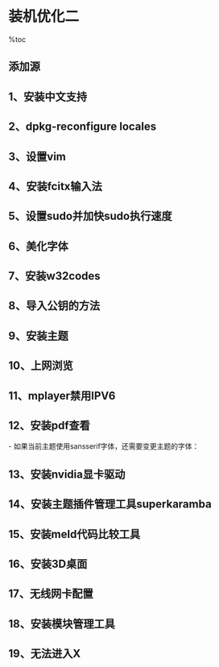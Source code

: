 = 装机优化二 =

%toc

== 添加源 ==
{{{class="brush: text"
deb ftp://ftp.tw.debian.org/debian/ testing main #contrib non-free
deb-src ftp://ftp.tw.debian.org/debian/ testing main #contrib non-free

#firefox 3
#deb http://ppa.launchpad.net/fta/ubuntu hardy main

deb http://download.virtualbox.org/virtualbox/debian lenny non-free
}}}

== 1、安装中文支持 == 
{{{class="brush: text"
apt-get install kde-i18n-zhcn
}}}

== 2、dpkg-reconfigure locales == 
{{{class="brush: text"
选择默认locale为中文的，如zh_CN.UTF-8。
}}}

== 3、设置vim ==
{{{class="brush: text"
拷贝~/.vim ~/.vimrc至~文件夹，配置vim插件
如果插件无法使用，在.vimrc中添加 filetype plugin on
}}}

== 4、安装fcitx输入法 ==
{{{class="brush: text"
apt-get install fcitx im-switch
im-switch -s fcitx -z default

新版fcitx的配置文件在~/.config/fcitx下，用fcitx -c生成配置文件
}}}

== 5、设置sudo并加快sudo执行速度 ==
{{{class="brush: text"
编辑/etc/sudoer
添加 %adm ALL=(ALL) ALL

编辑/etc/hosts

添加 127.0.0.1 zenki-laptop.localdomain zenki-laptop
}}}

== 6、美化字体 ==
{{{class="brush: text"
拷贝字体文件到/usr/share/font文件夹
运行sudo dpkg-reconfigure fontconfig
在系统设置里设置字体
}}}

== 7、安装w32codes ==
{{{class="brush: text"
apt-get install w32codecs
如果mplayer无法播放，在.bashrc中添加
alias mplayer='mplayer -vo x11 -zoom'
}}}

== 8、导入公钥的方法 ==
{{{class="brush: text"
gpg --keyserver hkp://wwwkeys.eu.pgp.net --recv-keys 1F41B907
gpg --armor --export 1F41B907 | sudo apt-key add -
}}}

== 9、安装主题 ==
{{{class="brush: text"
apt-get install gtk2-engines-clearlooks gtk-qt-engine
这样在你的KDE控制中心里面将多一项GTK Styles and fonts 选项，可以为GTK程序选择主题和字体。
}}}

== 10、上网浏览 ==
{{{class="brush: text"
#方法一
sudo apt-get install flashplugin-installer

#方法二
#下载官方flash插件，并解压，获取.so文件
sudo cp libFlashplayer.so /usr/lib/mozilla/plugins/
}}}

== 11、mplayer禁用IPV6 ==
{{{class="brush: text"
mplayer在播放在线电影的时候可能提示你 Couldn't resolve name for AF_INET6: ................
那么 sudo vi /etc/mplayer/mplayer.conf 在里面加入
# Disable IPV6
prefer-ipv4 = yes
}}}

== 12、安装pdf查看 ==
{{{class="brush: text"
$ sudo apt-get install evince
$ sudo apt-get install xpdf-chinese-simplified xpdf-chinese-traditional

$ sudo apt-get install poppler-data
# 删除系统使用的当前字体
$ sudo mv /etc/fonts/conf.d/49-sansserif.conf /etc/fonts/conf.d/49-sansserif.conf.bak
}}}

- 如果当前主题使用sansserif字体，还需要变更主题的字体：
{{http:pic/change_font.png}}

== 13、安装nvidia显卡驱动 ==
{{{class="brush: text"
sudo apt-get install nvidia-xconfig
sudo apt-get install nvidia-settings
}}}

== 14、安装主题插件管理工具superkaramba ==

== 15、安装meld代码比较工具 ==

== 16、安装3D桌面 ==
{{{class="brush: text"
compiz，Linux下的3D桌面，直接apt-get安装运行即可。可选择安装一些其他的插件。
}}}

== 17、无线网卡配置 ==
{{{class="brush: text"
apt-get install b43-fwcutter
无线网卡的官方地址
http://linuxwireless.org/
}}}

== 18、安装模块管理工具 ==
{{{class="brush: text"
apt-get install module-assistant
}}}

== 19、无法进入X ==
{{{class="brush: text"
运行X
再运行startkde
更换窗口管理器GDM
}}}

